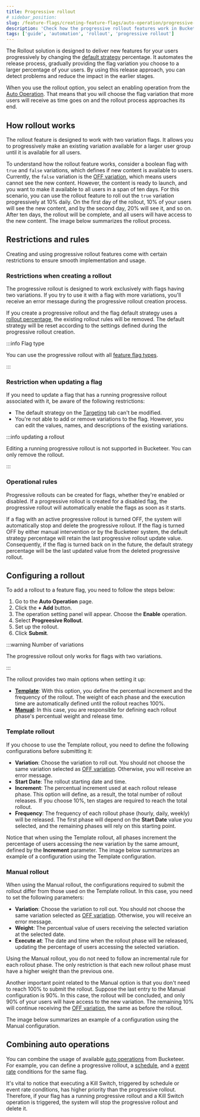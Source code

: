 ```yaml
---
title: Progressive rollout
# sidebar_position:
slug: /feature-flags/creating-feature-flags/auto-operation/progressive-rollout
description: 'Check how the progressive rollout features work in Bucketeer'
tags: ['guide', 'automation', 'rollout', 'progressive rollout']
---
```



The Rollout solution is designed to deliver new features for your users progressively by changing the [default strategy](/feature-flags/creating-feature-flags/targeting) percentage. It automates the release process, gradually providing the flag variation you choose to a larger percentage of your users. By using this release approach, you can detect problems and reduce the impact in the earlier stages.

When you use the rollout option, you select an enabling operation from the [Auto Operation](/feature-flags/creating-feature-flags/auto-operation). That means that you will choose the flag variation that more users will receive as time goes on and the rollout process approaches its end.

## How rollout works

The rollout feature is designed to work with two variation flags. It allows you to progressively make an existing variation available for a larger user group until it is available for all users. 

To understand how the rollout feature works, consider a boolean flag with `true` and `false` variations, which defines if new content is available to users. Currently, the `false` variation is the [OFF variation](/feature-flags/creating-feature-flags/targeting#the-targeting-page), which means users cannot see the new content. However, the content is ready to launch, and you want to make it available to all users in a span of ten days. For this scenario, you can use the rollout feature to roll out the `true` variation progressively at 10% daily. On the first day of the rollout, 10% of your users will see the new content, and by the second day, 20% will see it, and so on. After ten days, the rollout will be complete, and all users will have access to the new content. The image below summarizes the rollout process.

<CenteredImg
  imgURL="img/feature-flags/auto-ops-rules/rollout.png"
  alt="Rollout example"
  wSize="550px"
  borderWidth="1px"
/>

## Restrictions and rules

Creating and using progressive rollout features come with certain restrictions to ensure smooth implementation and usage.

### Restrictions when creating a rollout

The progressive rollout is designed to work exclusively with flags having two variations. If you try to use it with a flag with more variations, you'll receive an error message during the progressive rollout creation process.

If you create a progressive rollout and the flag default strategy uses a [rollout percentage](/feature-flags/creating-feature-flags/targeting#rollout-percentage), the existing rollout rules will be removed. The default strategy will be reset according to the settings defined during the progressive rollout creation.

:::info Flag type

You can use the progressive rollout with all [feature flag types](/feature-flags/creating-feature-flags/create-feature-flag#feature-flags-types).

:::

### Restriction when updating a flag

If you need to update a flag that has a running progressive rollout associated with it, be aware of the following restrictions:

- The default strategy on the [Targeting](/feature-flags/creating-feature-flags/targeting) tab can't be modified.
- You're not able to add or remove variations to the flag. However, you can edit the values, names, and descriptions of the existing variations.

:::info updating a rollout

Editing a running progressive rollout is not supported in Bucketeer. You can only remove the rollout.

:::

### Operational rules

Progressive rollouts can be created for flags, whether they're enabled or disabled. If a progressive rollout is created for a disabled flag, the progressive rollout will automatically enable the flags as soon as it starts.

If a flag with an active progressive rollout is turned OFF, the system will automatically stop and delete the progressive rollout. If the flag is turned OFF by either manual intervention or by the Bucketeer system, the default strategy percentage will retain the last progressive rollout update value. Consequently, if the flag is turned back on in the future, the default strategy percentage will be the last updated value from the deleted progressive rollout.

## Configuring a rollout

To add a rollout to a feature flag, you need to follow the steps below:

1. Go to the **Auto Operation** page.
2. Click the **+ Add** button.
3. The operation setting panel will appear. Choose the **Enable** operation.
4. Select **Progreesive Rollout**.
5. Set up the rollout.
6. Click **Submit**. 

:::warning Number of variations

The progressive rollout only works for flags with two variations. 

:::

The rollout provides two main options when setting it up:

- [**Template**](/feature-flags/creating-feature-flags/auto-operation/progressive-rollout#template-rollout): With this option, you define the percentual increment and the frequency of the rollout. The weight of each phase and the execution time are automatically defined until the rollout reaches 100%.
- [**Manual**](/feature-flags/creating-feature-flags/auto-operation/progressive-rollout#manual-rollout): In this case, you are responsible for defining each rollout phase's percentual weight and release time.

### Template rollout

If you choose to use the Template rollout, you need to define the following configurations before submitting it:

- **Variation**: Choose the variation to roll out. You should not choose the same variation selected as [OFF variation](/feature-flags/creating-feature-flags/targeting#the-targeting-page). Otherwise, you will receive an error message.
- **Start Date**: The rollout starting date and time. 
- **Increment**: The percentual increment used at each rollout release phase. This option will define, as a result, the total number of rollout releases. If you choose 10%, ten stages are required to reach the total rollout.
- **Frequency**: The frequency of each rollout phase (hourly, daily, weekly) will be released. The first phase will depend on the **Start Date** value you selected, and the remaining phases will rely on this starting point. 

Notice that when using the Template rollout, all phases increment the percentage of users accessing the new variation by the same amount, defined by the **Increment** parameter. The image below summarizes an example of a configuration using the Template configuration.

<CenteredImg
  imgURL="img/feature-flags/auto-ops-rules/template-rollout.png"
  alt="Template rollout"
  wSize="400px"
  borderWidth="1px"
/>

### Manual rollout

When using the Manual rollout, the configurations required to submit the rollout differ from those used on the Template rollout. In this case, you need to set the following parameters:

- **Variation**: Choose the variation to roll out. You should not choose the same variation selected as [OFF variation](/feature-flags/creating-feature-flags/targeting#the-targeting-page). Otherwise, you will receive an error message.
- **Weight**: The percentual value of users receiving the selected variation at the selected date. 
- **Execute at**: The date and time when the rollout phase will be released, updating the percentage of users accessing the selected variation.

Using the Manual rollout, you do not need to follow an incremental rule for each rollout phase. The only restriction is that each new rollout phase must have a higher weight than the previous one. 

Another important point related to the Manual option is that you don't need to reach 100% to submit the rollout. Suppose the last entry to the Manual configuration is 90%. In this case, the rollout will be concluded, and only 90% of your users will have access to the new variation. The remaining 10% will continue receiving the [OFF variation](/feature-flags/creating-feature-flags/targeting#the-targeting-page), the same as before the rollout.

The image below summarizes an example of a configuration using the Manual configuration.

<CenteredImg
  imgURL="img/feature-flags/auto-ops-rules/manual-rollout.png"
  alt="Template rollout"
  wSize="400px"
  borderWidth="1px"
/>

## Combining auto operations

You can combine the usage of available [auto operations](/feature-flags/creating-feature-flags/auto-operation) from Bucketeer. For example, you can define a progressive rollout, a [schedule](/feature-flags/creating-feature-flags/auto-operation/schedule), and a [event rate](/feature-flags/creating-feature-flags/auto-operation/event-rate) conditions for the same flag. 

It's vital to notice that executing a Kill Switch, triggered by schedule or event rate conditions, has higher priority than the progressive rollout. Therefore, if your flag has a running progressive rollout and a Kill Switch operation is triggered, the system will stop the progressive rollout and delete it.
